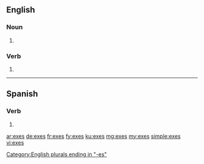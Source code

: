 ==English==

===Noun===
{{head|en|plural}}

# {{plural of|ex|lang=en}}

===Verb===
{{head|en}}

# {{en-third-person singular of|ex}}

[[Category:English plurals ending in "-es"]]

----

==Spanish==
 
===Verb===
{{es-verb-form|exir}}
 
# {{es-verb form of|ending=ir|mood=indicative|tense=present|pers=2|formal=no|number=singular|exir}}

[[ar:exes]]
[[de:exes]]
[[fr:exes]]
[[fy:exes]]
[[ku:exes]]
[[mg:exes]]
[[my:exes]]
[[simple:exes]]
[[vi:exes]]